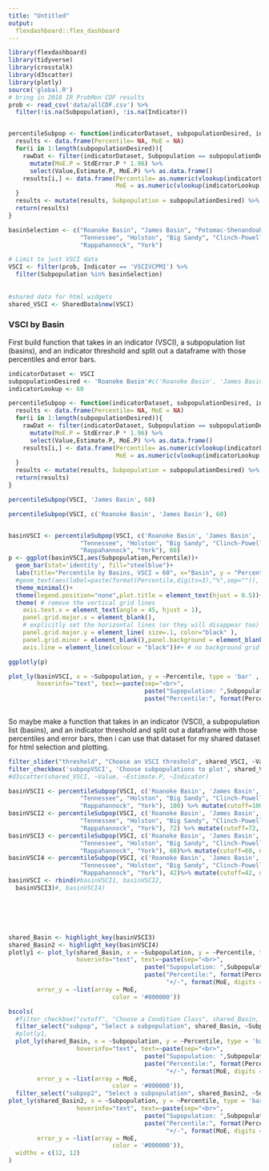 ```yaml
---
title: "Untitled"
output: 
  flexdashboard::flex_dashboard
---
```


```r
library(flexdashboard)
library(tidyverse)
library(crosstalk)
library(d3scatter)
library(plotly)
source('global.R')
# bring in 2018 IR ProbMon CDF results
prob <- read_csv('data/allCDF.csv') %>%
  filter(!is.na(Subpopulation), !is.na(Indicator))


percentileSubpop <- function(indicatorDataset, subpopulationDesired, indicatorLookup){
  results <- data.frame(Percentile= NA, MoE = NA)
  for(i in 1:length(subpopulationDesired)){
    rawDat <- filter(indicatorDataset, Subpopulation == subpopulationDesired[i]) %>%
      mutate(MoE.P = StdError.P * 1.96) %>%
      select(Value,Estimate.P, MoE.P) %>% as.data.frame()
    results[i,] <- data.frame(Percentile= as.numeric(vlookup(indicatorLookup,rawDat, 2, TRUE)), 
                              MoE = as.numeric(vlookup(indicatorLookup,rawDat, 3, TRUE)))
  }
  results <- mutate(results, Subpopulation = subpopulationDesired) %>% dplyr::select(Subpopulation, everything())
  return(results)
}

basinSelection <- c("Roanoke Basin", "James Basin", "Potomac-Shenandoah", "Rappahannock-York", "New", "Chowan",
                    "Tennessee", "Holston", "Big Sandy", "Clinch-Powell", "Potomac", "Shenandoah",
                    "Rappahannock", "York")

# Limit to just VSCI data
VSCI <- filter(prob, Indicator == 'VSCIVCPMI') %>%
  filter(Subpopulation %in% basinSelection)
  
  
#shared data for html widgets
shared_VSCI <- SharedData$new(VSCI)
```


### VSCI by Basin

First build function that takes in an indicator (VSCI), a subpopulation list (basins), and an indicator threshold and split out a dataframe with those percentiles and error bars.
```r

indicatorDataset <- VSCI
subpopulationDesired <- 'Roanoke Basin'#c('Roanoke Basin', 'James Basin')
indicatorLookup <- 60

percentileSubpop <- function(indicatorDataset, subpopulationDesired, indicatorLookup){
  results <- data.frame(Percentile= NA, MoE = NA)
  for(i in 1:length(subpopulationDesired)){
    rawDat <- filter(indicatorDataset, Subpopulation == subpopulationDesired[i]) %>%
      mutate(MoE.P = StdError.P * 1.96) %>%
      select(Value,Estimate.P, MoE.P) %>% as.data.frame()
    results[i,] <- data.frame(Percentile= as.numeric(vlookup(indicatorLookup,rawDat, 2, TRUE)), 
                              MoE = as.numeric(vlookup(indicatorLookup,rawDat, 3, TRUE)))
  }
  results <- mutate(results, Subpopulation = subpopulationDesired) %>% dplyr::select(Subpopulation, everything())
  return(results)
}

percentileSubpop(VSCI, 'James Basin', 60)

percentileSubpop(VSCI, c('Roanoke Basin', 'James Basin'), 60)


basinVSCI <- percentileSubpop(VSCI, c('Roanoke Basin', 'James Basin',  "Potomac-Shenandoah", "Rappahannock-York", "New", "Chowan",
                    "Tennessee", "Holston", "Big Sandy", "Clinch-Powell", "Potomac", "Shenandoah",
                    "Rappahannock", "York"), 60)
p <- ggplot(basinVSCI,aes(Subpopulation,Percentile))+
  geom_bar(stat='identity', fill="steelblue")+
  labs(title="Percentile by Basins, VSCI = 60", x="Basin", y = "Percentile") +
  #geom_text(aes(label=paste(format(Percentile,digits=3),"%",sep="")), vjust=2, color="white", size=3.5)+
  theme_minimal()+
  theme(legend.position="none",plot.title = element_text(hjust = 0.5))+ # no legend, center title
  theme( # remove the vertical grid lines
    axis.text.x = element_text(angle = 45, hjust = 1),
    panel.grid.major.x = element_blank(),
    # explicitly set the horizontal lines (or they will disappear too)
    panel.grid.major.y = element_line( size=.1, color="black" ),
    panel.grid.minor = element_blank(),panel.background = element_blank(),
    axis.line = element_line(colour = "black"))#+ # no background grid

ggplotly(p)
```


```r
plot_ly(basinVSCI, x = ~Subpopulation, y = ~Percentile, type = 'bar' , 
        hoverinfo="text", text=~paste(sep="<br>",
                                      paste("Supopulation: ",Subpopulation),
                                      paste("Percentile:", format(Percentile, digits = 2))))
        
```
    
    

    
    
So maybe make a function that takes in an indicator (VSCI), a subpopulation list (basins), and an indicator threshold and split out a dataframe with those percentiles and error bars, then i can use that dataset for my shared dataset for html selection and plotting.
    
    
```r
filter_slider("threshold", "Choose an VSCI threshold", shared_VSCI, ~Value)
filter_checkbox('subpopVSCI', 'Choose subpopulations to plot', shared_VSCI, ~Subpopulation, inline = TRUE)
#d3scatter(shared_VSCI, ~Value, ~Estimate.P, ~Indicator)

```


```r


basinVSCI1 <- percentileSubpop(VSCI, c('Roanoke Basin', 'James Basin',  "Potomac-Shenandoah", "Rappahannock-York", "New", "Chowan",
                    "Tennessee", "Holston", "Big Sandy", "Clinch-Powell", "Potomac", "Shenandoah",
                    "Rappahannock", "York"), 100) %>% mutate(cutoff=100, narrative= 'Excellent Condition  (VSCI < 100)')
basinVSCI2 <- percentileSubpop(VSCI, c('Roanoke Basin', 'James Basin',  "Potomac-Shenandoah", "Rappahannock-York", "New", "Chowan",
                    "Tennessee", "Holston", "Big Sandy", "Clinch-Powell", "Potomac", "Shenandoah",
                    "Rappahannock", "York"), 72) %>% mutate(cutoff=72, narrative= 'Good Condition  (VSCI < 72)')
basinVSCI3 <- percentileSubpop(VSCI, c('Roanoke Basin', 'James Basin',  "Potomac-Shenandoah", "Rappahannock-York", "New", "Chowan",
                    "Tennessee", "Holston", "Big Sandy", "Clinch-Powell", "Potomac", "Shenandoah",
                    "Rappahannock", "York"), 60)%>% mutate(cutoff=60, narrative= 'Moderate Stress (VSCI < 60)')
basinVSCI4 <- percentileSubpop(VSCI, c('Roanoke Basin', 'James Basin',  "Potomac-Shenandoah", "Rappahannock-York", "New", "Chowan",
                    "Tennessee", "Holston", "Big Sandy", "Clinch-Powell", "Potomac", "Shenandoah",
                    "Rappahannock", "York"), 42)%>% mutate(cutoff=42, narrative= 'Severely Stressed (VSCI < 42)')
basinVSCI <- rbind(#basinVSCI1, basinVSCI2,
  basinVSCI3)#, basinVSCI4)






shared_Basin <- highlight_key(basinVSCI3)
shared_Basin2 <- highlight_key(basinVSCI4)
plotly1 <- plot_ly(shared_Basin, x = ~Subpopulation, y = ~Percentile, type = 'bar' , 
                   hoverinfo="text", text=~paste(sep="<br>",
                                      paste("Supopulation: ",Subpopulation),
                                      paste("Percentile:", format(Percentile, digits = 2), 
                                            "+/-", format(MoE, digits = 2))),
        error_y = ~list(array = MoE,
                             color = '#000000'))

bscols(
  #filter_checkbox("cutoff", "Choose a Condition Class", shared_Basin, ~narrative),
  filter_select("subpop", "Select a subpopulation", shared_Basin, ~Subpopulation),
  #plotly1, 
  plot_ly(shared_Basin, x = ~Subpopulation, y = ~Percentile, type = 'bar' , 
                   hoverinfo="text", text=~paste(sep="<br>",
                                      paste("Supopulation: ",Subpopulation),
                                      paste("Percentile:", format(Percentile, digits = 2), 
                                            "+/-", format(MoE, digits = 2))),
        error_y = ~list(array = MoE,
                             color = '#000000')),
  filter_select("subpop2", "Select a subpopulation", shared_Basin2, ~Subpopulation),
plot_ly(shared_Basin2, x = ~Subpopulation, y = ~Percentile, type = 'bar' , 
                   hoverinfo="text", text=~paste(sep="<br>",
                                      paste("Supopulation: ",Subpopulation),
                                      paste("Percentile:", format(Percentile, digits = 2), 
                                            "+/-", format(MoE, digits = 2))),
        error_y = ~list(array = MoE,
                             color = '#000000')),
  widths = c(12, 12)
)

```

